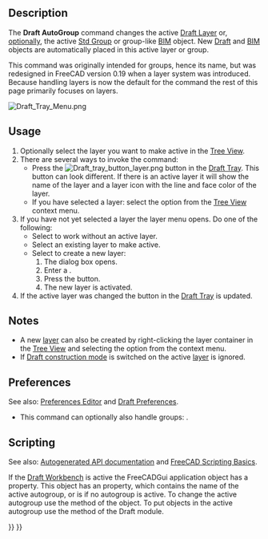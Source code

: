 <languages/>

{{Docnav
|[[Draft_ToggleConstructionMode|ToggleConstructionMode]]
|[[Draft_Snap_Lock|Snap Lock]]
|[[Draft_Workbench|Draft]]
|IconL=Draft_ToggleConstructionMode.svg
|IconR=Draft_Snap_Lock.svg
|IconC=Workbench_Draft.svg
}}

<div class="mw-translate-fuzzy">
{{GuiCommand/es|Name=Draft AutoGroup|Workbenches=[[Draft_Workbench/es|Draft]], [[Arch_Workbench/es|Arch]]|MenuLocation=Draft → Utilities → AutoGroup|SeeAlso=}}
</div>

== Description == 

The '''Draft AutoGroup''' command changes the active [[Draft_Layer|Draft Layer]] or, [[#Preferences|optionally]], the active [[Std_Group|Std Group]] or group-like [[BIM_Workbench|BIM]] object. New [[Draft_Workbench|Draft]] and [[BIM_Workbench|BIM]] objects are automatically placed in this active layer or group.

This command was originally intended for groups, hence its name, but was redesigned in FreeCAD version 0.19 when a layer system was introduced. Because handling layers is now the default for the command the rest of this page primarily focuses on layers.

[[Image:Draft_Tray_Menu.png]]
{{Caption|The layer menu of the Draft Tray (image updated for version 1.1)}}

==Usage==

# Optionally select the layer you want to make active in the [[Tree_View|Tree View]].
# There are several ways to invoke the command:
#* Press the [[Image:Draft_tray_button_layer.png]] button in the [[Draft_Tray|Draft Tray]]. This button can look different. If there is an active layer it will show the name of the layer and a layer icon with the line and face color of the layer.
#* If you have selected a layer: select the {{MenuCommand|[[Image:button_right.svg|16px]] Activate Layer}} option from the [[Tree_View|Tree View]] context menu.
# If you have not yet selected a layer the layer menu opens. Do one of the following:
#* Select {{MenuCommand|[[Image:Button_invalid.svg|16px]] None}} to work without an active layer.
#* Select an existing layer to make active.
#* Select {{MenuCommand|[[Image:Draft_NewLayer.svg|16px]] New Layer}} to create a new layer:
#*# The {{MenuCommand|New Layer}} dialog box opens. {{Version|1.1}}
#*# Enter a {{MenuCommand|Layer name}}.
#*# Press the {{Button|OK}} button.
#*# The new layer is activated. {{Version|1.1}}
# If the active layer was changed the button in the [[Draft_Tray|Draft Tray]] is updated.

==Notes==

* A new [[Draft_Layer|layer]] can also be created by right-clicking the layer container in the [[Tree_View|Tree View]] and selecting the {{MenuCommand|[[Image:Draft_NewLayer.svg|16px]] Add New Layer}} option from the context menu.
* If [[Draft_ToggleConstructionMode|Draft construction mode]] is switched on the active [[Draft_Layer|layer]] is ignored.

==Preferences==

See also: [[Preferences_Editor|Preferences Editor]] and [[Draft_Preferences|Draft Preferences]].

* This command can optionally also handle groups: {{MenuCommand|Edit → Preferences → Draft → General → Include groups in layer list}}.

== Scripting == 

See also: [https://freecad.github.io/SourceDoc/ Autogenerated API documentation] and [[FreeCAD_Scripting_Basics|FreeCAD Scripting Basics]].

If the [[Draft_Workbench|Draft Workbench]] is active the FreeCADGui application object has a {{incode|draftToolBar}} property. This {{incode|draftToolBar}} object has an {{incode|autogroup}} property, which contains the name of the active autogroup, or is {{incode|None}} if no autogroup is active. To change the active autogroup use the {{incode|setAutoGroup}} method of the {{incode|draftToolBar}} object. To put objects in the active autogroup use the {{incode|autogroup}} method of the Draft module.

{{Code|code=
# This code only works if the Draft Workbench is active!

import FreeCAD as App
import FreeCADGui as Gui
import Draft

doc = App.newDocument()

polygon1 = Draft.make_polygon(5, radius=1000)
polygon2 = Draft.make_polygon(3, radius=500)
polygon3 = Draft.make_polygon(6, radius=220)

layer = Draft.make_layer()
Gui.draftToolBar.setAutoGroup(layer.Name)

Draft.autogroup(polygon1)
Draft.autogroup(polygon2)
Draft.autogroup(polygon3)

doc.recompute()
}}


{{Docnav
|[[Draft_ToggleConstructionMode|ToggleConstructionMode]]
|[[Draft_Snap_Lock|Snap Lock]]
|[[Draft_Workbench|Draft]]
|IconL=Draft_ToggleConstructionMode.svg
|IconR=Draft_Snap_Lock.svg
|IconC=Workbench_Draft.svg
}}

{{Draft Tools navi{{#translation:}}}}
{{Userdocnavi{{#translation:}}}}